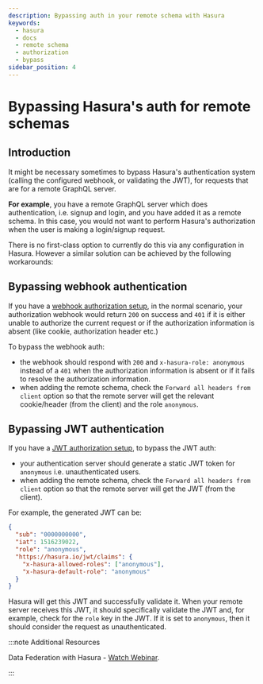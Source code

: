 ```yaml
---
description: Bypassing auth in your remote schema with Hasura
keywords:
  - hasura
  - docs
  - remote schema
  - authorization
  - bypass
sidebar_position: 4
---
```


# Bypassing Hasura's auth for remote schemas

## Introduction

It might be necessary sometimes to bypass Hasura's authentication system (calling the configured webhook, or validating the JWT), for requests that are for a remote GraphQL server.

**For example**, you have a remote GraphQL server which does authentication, i.e. signup and login, and you have added it as a remote schema. In this case, you would not want to perform Hasura's authorization when the user is making a login/signup request.

There is no first-class option to currently do this via any configuration in Hasura. However a similar solution can be achieved by the following workarounds:

## Bypassing webhook authentication

If you have a [webhook authorization setup](/graphql/core/auth/authentication/webhook.mdx), in the normal scenario, your authorization webhook would return `200` on success and `401` if it is either unable to authorize the current request or if the authorization information is absent (like cookie, authorization header etc.)

To bypass the webhook auth:

- the webhook should respond with `200` and `x-hasura-role: anonymous` instead of a `401` when the authorization information is absent or if it fails to resolve the authorization information.
- when adding the remote schema, check the `Forward all headers from client` option so that the remote server will get the relevant cookie/header (from the client) and the role `anonymous`.

## Bypassing JWT authentication

If you have a [JWT authorization setup](/graphql/core/auth/authentication/jwt.mdx), to bypass the JWT auth:

- your authentication server should generate a static JWT token for `anonymous` i.e. unauthenticated users.
- when adding the remote schema, check the `Forward all headers from client` option so that the remote server will get the JWT (from the client).

For example, the generated JWT can be:

```json
{
  "sub": "0000000000",
  "iat": 1516239022,
  "role": "anonymous",
  "https://hasura.io/jwt/claims": {
    "x-hasura-allowed-roles": ["anonymous"],
    "x-hasura-default-role": "anonymous"
  }
}
```

Hasura will get this JWT and successfully validate it. When your remote server receives this JWT, it should specifically validate the JWT and, for example, check for the `role` key in the JWT. If it is set to `anonymous`, then it should consider the request as unauthenticated.

:::note Additional Resources

Data Federation with Hasura - [Watch Webinar](https://hasura.io/events/webinar/data-federation-hasura-graphql/?pg=docs&plcmt=body&cta=watch-webinar&tech=).

:::
